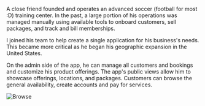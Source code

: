 A close friend founded and operates an advanced soccer (football for most :D) training center. In the past, a large portion of his operations was managed manually using available tools to onboard customers, sell packages, and track and bill memberships.

I joined his team to help create a single application for his business's needs. This became more critical as he began his geographic expansion in the United States.

On the admin side of the app, he can manage all customers and bookings and customize his product offerings. The app's public views allow him to showcase offerings, locations, and packages. Customers can browse the general availability, create accounts and pay for services.

![Browse](https://res.cloudinary.com/dch8jsjcf/image/upload/v1678824060/projects-images/primetimetraining-lg-1_kkzntf.png)
